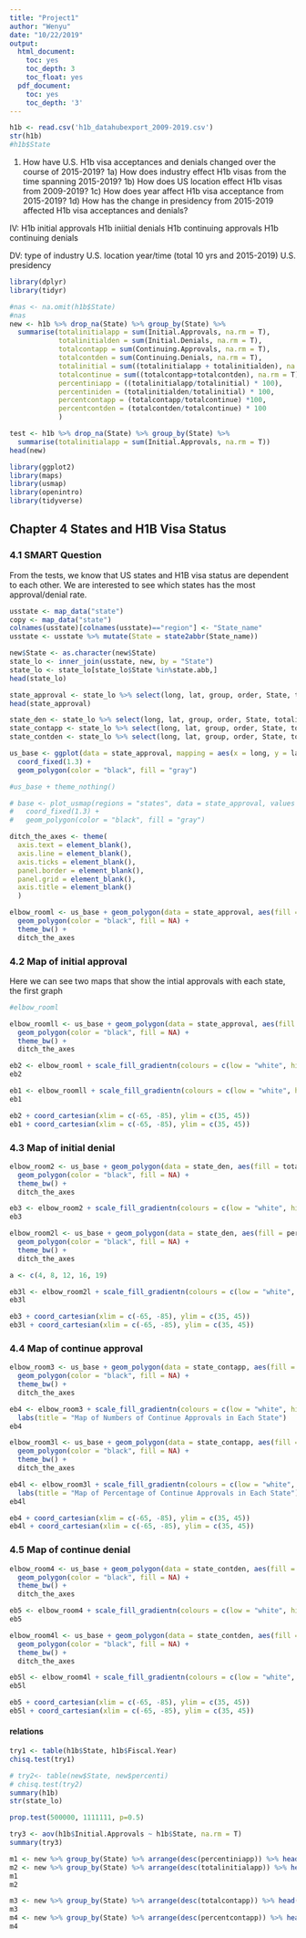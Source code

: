 ```yaml
---
title: "Project1"
author: "Wenyu"
date: "10/22/2019"
output:
  html_document:
    toc: yes
    toc_depth: 3
    toc_float: yes
  pdf_document:
    toc: yes
    toc_depth: '3'
---
```


```r
h1b <- read.csv('h1b_datahubexport_2009-2019.csv')
str(h1b)
#h1b$State
```

1. How have U.S. H1b visa acceptances and denials changed over the course of 2015-2019?
  1a) How does industry effect H1b visas from the time spanning 2015-2019?
  1b) How does US location effect H1b visas from 2009-2019?
  1c) How does year affect H1b visa acceptance from 2015-2019?
  1d) How has the change in presidency from 2015-2019 affected H1b visa acceptances and denials?
  
IV: H1b initial approvals
    H1b iniitial denials
    H1b continuing approvals
    H1b continuing denials

DV: type of industry
    U.S. location
    year/time (total 10 yrs and 2015-2019)
    U.S. presidency
    
    
```r
library(dplyr)
library(tidyr)
```
    
```r
#nas <- na.omit(h1b$State)
#nas
new <- h1b %>% drop_na(State) %>% group_by(State) %>%
  summarise(totalinitialapp = sum(Initial.Approvals, na.rm = T),
            totalinitialden = sum(Initial.Denials, na.rm = T),
            totalcontapp = sum(Continuing.Approvals, na.rm = T),
            totalcontden = sum(Continuing.Denials, na.rm = T),
            totalinitial = sum((totalinitialapp + totalinitialden), na.rm = T),
            totalcontinue = sum((totalcontapp+totalcontden), na.rm = T),
            percentiniapp = ((totalinitialapp/totalinitial) * 100),
            percentiniden = (totalinitialden/totalinitial) * 100,
            percentcontapp = (totalcontapp/totalcontinue) *100,
            percentcontden = (totalcontden/totalcontinue) * 100
            )

test <- h1b %>% drop_na(State) %>% group_by(State) %>%
  summarise(totalinitialapp = sum(Initial.Approvals, na.rm = T))
head(new)
```

```r
library(ggplot2)
library(maps)
library(usmap)
library(openintro)
library(tidyverse)
```

## Chapter 4 States and H1B Visa Status
### 4.1 SMART Question
From the tests, we know that US states and H1B visa status are dependent to each other. We are interested to see which states has the most approval/denial rate.

```r
usstate <- map_data("state")
copy <- map_data("state")
colnames(usstate)[colnames(usstate)=="region"] <- "State_name"
usstate <- usstate %>% mutate(State = state2abbr(State_name))

new$State <- as.character(new$State)
state_lo <- inner_join(usstate, new, by = "State")
state_lo <- state_lo[state_lo$State %in%state.abb,]
head(state_lo)
```

```r
state_approval <- state_lo %>% select(long, lat, group, order, State, totalinitialapp, percentiniapp, State_name)
head(state_approval)
```

```r
state_den <- state_lo %>% select(long, lat, group, order, State, totalinitialden, percentiniden, State_name)
state_contapp <- state_lo %>% select(long, lat, group, order, State, totalcontapp, percentcontapp, State_name)
state_contden <- state_lo %>% select(long, lat, group, order, State, totalcontden, percentcontden, State_name)
```


```r
us_base <- ggplot(data = state_approval, mapping = aes(x = long, y = lat, group = group)) +
  coord_fixed(1.3) +
  geom_polygon(color = "black", fill = "gray")

#us_base + theme_nothing()

# base <- plot_usmap(regions = "states", data = state_approval, values = NULL, include = NULL, exclude = NULL) +
#   coord_fixed(1.3) +
#   geom_polygon(color = "black", fill = "gray")

ditch_the_axes <- theme(
  axis.text = element_blank(),
  axis.line = element_blank(),
  axis.ticks = element_blank(),
  panel.border = element_blank(),
  panel.grid = element_blank(),
  axis.title = element_blank()
  )

elbow_rooml <- us_base + geom_polygon(data = state_approval, aes(fill = totalinitialapp), color = "white") +
  geom_polygon(color = "black", fill = NA) +
  theme_bw() +
  ditch_the_axes

```

### 4.2 Map of initial approval
Here we can see two maps that show the intial approvals with each state, the first graph
```r
#elbow_rooml 

elbow_roomll <- us_base + geom_polygon(data = state_approval, aes(fill = percentiniapp), color = "white") +
  geom_polygon(color = "black", fill = NA) +
  theme_bw() +
  ditch_the_axes

eb2 <- elbow_rooml + scale_fill_gradientn(colours = c(low = "white", high = "dark blue"), breaks = c(min(state_approval$totalinitialapp),1000, 6000, median(state_approval$totalinitialapp), 100000, max(state_approval$totalinitialapp)), trans = "log10", name = "Numbers of Initial Approval") + labs(title = "Map of Numbers of Initial Approvals in Each State")
eb2 

eb1 <- elbow_roomll + scale_fill_gradientn(colours = c(low = "white", high = "dark blue"), name = "Percentage of Initial Approvals", breaks = c(96, 92, 88, 84, min(state_approval$percentiniapp))) + ggtitle("Map of Percentage of Initial Approvals in Each State")
eb1 

eb2 + coord_cartesian(xlim = c(-65, -85), ylim = c(35, 45))
eb1 + coord_cartesian(xlim = c(-65, -85), ylim = c(35, 45))
```

### 4.3 Map of initial denial
```r
elbow_room2 <- us_base + geom_polygon(data = state_den, aes(fill = totalinitialden), color = "white") +
  geom_polygon(color = "black", fill = NA) +
  theme_bw() +
  ditch_the_axes

eb3 <- elbow_room2 + scale_fill_gradientn(colours = c(low = "white", high = "dark blue"), breaks = c(min(state_den$totalinitialden),1000, 6000, median(state_den$totalinitialden), 100000, max(state_den$totalinitialden)), trans = "log10", name = "Number of Initial Denial") + labs(title = "Map of Numbers of Initial Denials in Each State")
eb3

elbow_room2l <- us_base + geom_polygon(data = state_den, aes(fill = percentiniden), color = "white") +
  geom_polygon(color = "black", fill = NA) +
  theme_bw() +
  ditch_the_axes

a <- c(4, 8, 12, 16, 19)

eb3l <- elbow_room2l + scale_fill_gradientn(colours = c(low = "white", high = "dark blue"), breaks = a, name = "Percentage of Initial Denial") + labs(title = "Map of Percentage of Initial Denials in Each State")
eb3l

eb3 + coord_cartesian(xlim = c(-65, -85), ylim = c(35, 45))
eb3l + coord_cartesian(xlim = c(-65, -85), ylim = c(35, 45))
```

### 4.4 Map of continue approval
```r
elbow_room3 <- us_base + geom_polygon(data = state_contapp, aes(fill = totalcontapp), color = "white") +
  geom_polygon(color = "black", fill = NA) +
  theme_bw() +
  ditch_the_axes

eb4 <- elbow_room3 + scale_fill_gradientn(colours = c(low = "white", high = "dark blue"), breaks = c(min(state_contapp$totalcontapp),1000, 6000, median(state_contapp$totalcontapp), 100000, max(state_contapp$totalcontapp)), trans = "log10", name = "Numbers of Continue Approval") +
  labs(title = "Map of Numbers of Continue Approvals in Each State") 
eb4

elbow_room3l <- us_base + geom_polygon(data = state_contapp, aes(fill = percentcontapp), color = "white") +
  geom_polygon(color = "black", fill = NA) +
  theme_bw() +
  ditch_the_axes

eb4l <- elbow_room3l + scale_fill_gradientn(colours = c(low = "white", high = "dark blue"), name = "Percentage of Continue Approval") +
  labs(title = "Map of Percentage of Continue Approvals in Each State") 
eb4l

eb4 + coord_cartesian(xlim = c(-65, -85), ylim = c(35, 45))
eb4l + coord_cartesian(xlim = c(-65, -85), ylim = c(35, 45))
```

### 4.5 Map of continue denial
```r
elbow_room4 <- us_base + geom_polygon(data = state_contden, aes(fill = totalcontden), color = "white") +
  geom_polygon(color = "black", fill = NA) +
  theme_bw() +
  ditch_the_axes

eb5 <- elbow_room4 + scale_fill_gradientn(colours = c(low = "white", high = "dark blue"), breaks = c(min(state_contden$totalcontden),1000, 6000, median(state_contden$totalcontden), 100000, max(state_contden$totalcontden)), trans = "log10", name = "Numbers of continue denial") + labs(title = "Map of Numbers of Continue Denials in Each State")
eb5

elbow_room4l <- us_base + geom_polygon(data = state_contden, aes(fill = percentcontden), color = "white") +
  geom_polygon(color = "black", fill = NA) +
  theme_bw() +
  ditch_the_axes

eb5l <- elbow_room4l + scale_fill_gradientn(colours = c(low = "white", high = "dark blue"), name = "Percentage of continue denial", breaks = c(2, 3, 4, 5, 6, 7, 7.78)) + labs(title = "Map of Percentage of Continue Denials in Each State")
eb5l

eb5 + coord_cartesian(xlim = c(-65, -85), ylim = c(35, 45))
eb5l + coord_cartesian(xlim = c(-65, -85), ylim = c(35, 45))
```

#### relations
```r
try1 <- table(h1b$State, h1b$Fiscal.Year)
chisq.test(try1)

# try2<- table(new$State, new$percenti)
# chisq.test(try2)
summary(h1b)
str(state_lo)
```

```r
prop.test(500000, 1111111, p=0.5)

try3 <- aov(h1b$Initial.Approvals ~ h1b$State, na.rm = T)
summary(try3)
```

```r
m1 <- new %>% group_by(State) %>% arrange(desc(percentiniapp)) %>% head()
m2 <- new %>% group_by(State) %>% arrange(desc(totalinitialapp)) %>% head()
m1
m2
```

```r
m3 <- new %>% group_by(State) %>% arrange(desc(totalcontapp)) %>% head(n = 10)
m3
m4 <- new %>% group_by(State) %>% arrange(desc(percentcontapp)) %>% head(n =10)
m4
```

